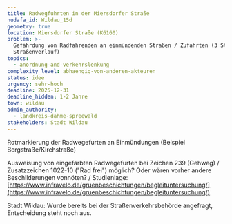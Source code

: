 ```yaml
---
title: Radwegfuhrten in der Miersdorfer Straße
nudafa_id: Wildau_15d
geometry: true
location: Miersdorfer Straße (K6160)
problem: >-
  Gefährdung von Radfahrenden an einmündenden Straßen / Zufahrten (3 Stück im
  Straßenverlauf)
topics:
  - anordnung-and-verkehrslenkung
complexity_level: abhaengig-von-anderen-akteuren
status: idee
urgency: sehr-hoch
deadline: 2025-12-31
deadline_hidden: 1-2 Jahre
town: wildau
admin_authority:
  - landkreis-dahme-spreewald
stakeholders: Stadt Wildau
---
```

Rotmarkierung der Radwegefurten an Einmündungen (Beispiel Bergstraße/Kirchstraße)

Ausweisung von eingefärbten Radwegefurten bei Zeichen 239 (Gehweg) / Zusatzzeichen 1022-10 ("Rad frei") möglich? Oder wären vorher andere Beschilderungen vonnöten? / Studienlage: [https://www.infravelo.de/gruenbeschichtungen/begleituntersuchung/](https://www.infravelo.de/gruenbeschichtungen/begleituntersuchung/)

Stadt Wildau: Wurde bereits bei der Straßenverkehrsbehörde angefragt, Entscheidung steht noch aus.
